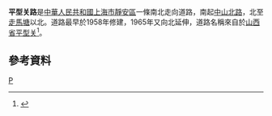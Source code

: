 '''平型关路'''是[[中華人民共和國|中華人民共和國]][[上海市|上海市]][[靜安區|靜安區]]一條南北走向道路，南起[[中山北路_(上海)|中山北路]]，北至[[走馬塘|走馬塘]]以北。道路最早於1958年修建，1965年又向北延伸，道路名稱來自於[[山西省|山西省]][[平型关|平型关]]<ref>{{cite news |title=第一节　山川类 |url=http://www.shtong.gov.cn/Newsite/node2/node2245/node70862/node70870/node70920/node70926/userobject1ai73719.html |publisher=上海市地方志辦公室 |accessdate=2020-12-21 |archive-date=2018-12-15 |archive-url=https://web.archive.org/web/20181215174828/http://www.shtong.gov.cn/Newsite/node2/node2245/node70862/node70870/node70920/node70926/userobject1ai73719.html |dead-url=no }}</ref>。

== 參考資料 ==
{{Reflist|2}}

[[Category:上海道路|P]]